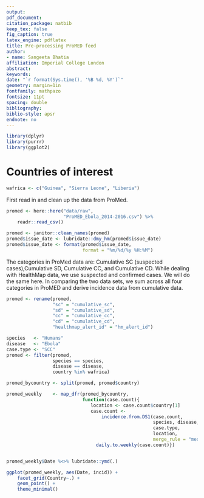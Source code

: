 ```yaml
---
output: 
pdf_document:
citation_package: natbib
keep_tex: false
fig_caption: true
latex_engine: pdflatex
title: Pre-processing ProMED feed
author:
- name: Sangeeta Bhatia
affiliation: Imperial College London
abstract: 
keywords: 
date: "`r format(Sys.time(), '%B %d, %Y')`"
geometry: margin=1in
fontfamily: mathpazo
fontsize: 11pt
spacing: double
bibliography: 
biblio-style: apsr
endnote: no
---
```


```r
library(dplyr)
library(purrr)
library(ggplot2)
```
# Countries of interest
```r
wafrica <- c("Guinea", "Sierra Leone", "Liberia")
```
First read in and clean up the data from ProMed. 
```r

promed <- here::here("data/raw",
                     "ProMED_Ebola_2014-2016.csv") %>%
    readr::read_csv()

promed <- janitor::clean_names(promed)
promed$issue_date <- lubridate::dmy_hm(promed$issue_date)
promed$issue_date <- format(promed$issue_date,
                            format = "%m/%d/%y %H:%M")

```


The categories in ProMed data are: Cumulative SC (suspected
cases),Cumulative SD, Cumulative CC, and Cumulative CD.
While dealing with HealthMap data, we use suspected and confirmed
cases. We will do the same here.
In comparing the two data sets, we sum across all four
categories in ProMED and derive incidence data from cumulative data.

```r

promed <- rename(promed,
                 "sc" = "cumulative_sc",
                 "sd" = "cumulative_sd",
                 "cc" = "cumulative_cc",
                 "cd" = "cumulative_cd",
                 "healthmap_alert_id" = "hm_alert_id")

species   <- "Humans"
disease   <- "Ebola"
case.type <- "SCC"
promed <- filter(promed,
                 species == species,
                 disease == disease,
                 country %in% wafrica)

promed_bycountry <- split(promed, promed$country) 

promed_weekly    <- map_dfr(promed_bycountry,
                            function(case.count){
                               location <- case.count$country[1]
                               case.count <- 
                                   incidence.from.DS1(case.count,
                                                      species, disease,
                                                      case.type,
                                                      location,
                                                      merge_rule = "median") 
                                 daily.to.weekly(case.count)})


promed_weekly$Date %<>% lubridate::ymd(.)

```
```r

ggplot(promed_weekly, aes(Date, incid)) +
    facet_grid(Country~.) +
    geom_point() +
    theme_minimal()

```

